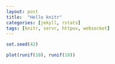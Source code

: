 ```yaml
---
layout: post
title:  "Hello knitr"
categories: [jekyll, rstats]
tags: [knitr, servr, httpuv, websocket]
---
```


```R
set.seed(42)
```

```R
plot(runif(10), runif(10))
```
